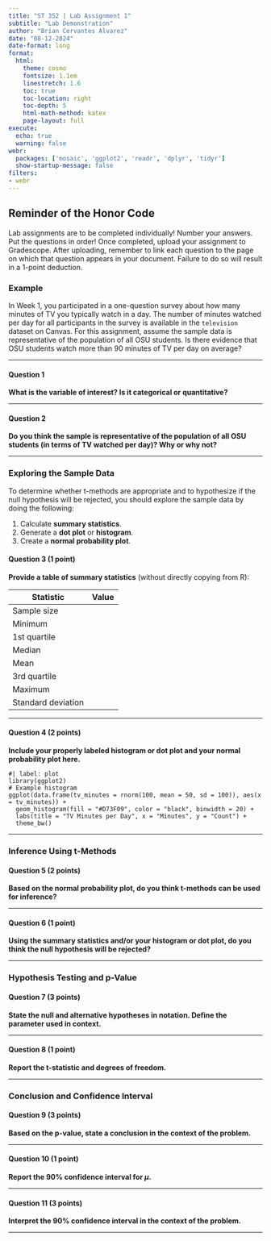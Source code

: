 ```yaml
---
title: "ST 352 | Lab Assignment 1"
subtitle: "Lab Demonstration"
author: "Brian Cervantes Alvarez"
date: "08-12-2024"
date-format: long
format:
  html: 
    theme: cosmo
    fontsize: 1.1em
    linestretch: 1.6
    toc: true
    toc-location: right
    toc-depth: 5
    html-math-method: katex
    page-layout: full
execute: 
  echo: true
  warning: false
webr:
  packages: ['mosaic', 'ggplot2', 'readr', 'dplyr', 'tidyr']
  show-startup-message: false
filters:
- webr
---
```


## Reminder of the Honor Code
Lab assignments are to be completed individually! Number your answers. Put the questions in order! Once completed, upload your assignment to Gradescope. After uploading, remember to link each question to the page on which that question appears in your document. Failure to do so will result in a 1-point deduction.

### Example

In Week 1, you participated in a one-question survey about how many minutes of TV you typically watch in a day. The number of minutes watched per day for all participants in the survey is available in the `television` dataset on Canvas. For this assignment, assume the sample data is representative of the population of all OSU students. Is there evidence that OSU students watch more than 90 minutes of TV per day on average?

---

#### Question 1 

**What is the variable of interest? Is it categorical or quantitative?**

---

#### Question 2 

**Do you think the sample is representative of the population of all OSU students (in terms of TV watched per day)? Why or why not?**

---

### Exploring the Sample Data

To determine whether t-methods are appropriate and to hypothesize if the null hypothesis will be rejected, you should explore the sample data by doing the following:

1. Calculate **summary statistics**.
2. Generate a **dot plot** or **histogram**.
3. Create a **normal probability plot**.

#### Question 3 (1 point)

**Provide a table of summary statistics** (without directly copying from R):

| Statistic             | Value        |
|-----------------------|--------------|
| Sample size           |              |
| Minimum               |              |
| 1st quartile          |              |
| Median                |              |
| Mean                  |              |
| 3rd quartile          |              |
| Maximum               |              |
| Standard deviation    |              |

---

#### Question 4 (2 points)

**Include your properly labeled histogram or dot plot and your normal probability plot here.**

```webr-r
#| label: plot
library(ggplot2)
# Example histogram
ggplot(data.frame(tv_minutes = rnorm(100, mean = 50, sd = 100)), aes(x = tv_minutes)) + 
  geom_histogram(fill = "#D73F09", color = "black", binwidth = 20) + 
  labs(title = "TV Minutes per Day", x = "Minutes", y = "Count") +
  theme_bw()
```

---

### Inference Using t-Methods

#### Question 5 (2 points)

**Based on the normal probability plot, do you think t-methods can be used for inference?**

---

#### Question 6 (1 point)

**Using the summary statistics and/or your histogram or dot plot, do you think the null hypothesis will be rejected?**

---

### Hypothesis Testing and p-Value

#### Question 7 (3 points)

**State the null and alternative hypotheses in notation. Define the parameter used in context.**

---

#### Question 8 (1 point)

**Report the t-statistic and degrees of freedom.**

---

### Conclusion and Confidence Interval

#### Question 9 (3 points)

**Based on the p-value, state a conclusion in the context of the problem.**

---

#### Question 10 (1 point)

**Report the 90% confidence interval for $\mu$.**

---

#### Question 11 (3 points)

**Interpret the 90% confidence interval in the context of the problem.**

---